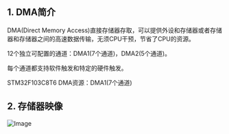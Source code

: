 

<WordCount>

## 1. DMA简介

DMA(Direct Memory Access)直接存储器存取，可以提供外设和存储器或者存储器和存储器之间的高速数据传输，无须CPU干预，节省了CPU的资源。

12个独立可配置的通道：DMA1(7个通道)，DMA2(5个通道)。

每个通道都支持软件触发和特定的硬件触发。

STM32F103C8T6 DMA资源：DMA1(7个通道)

## 2. 存储器映像

![Image](https://github.com/user-attachments/assets/714cda8e-f92f-435c-9075-2c3eb1e470a5)



</WordCount>